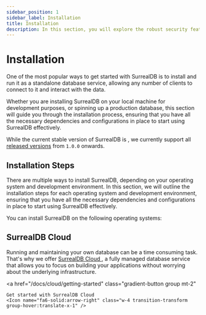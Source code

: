 ```yaml
---
sidebar_position: 1
sidebar_label: Installation
title: Installation
description: In this section, you will explore the robust security features and best practices that SurrealDB offers to protect your data and ensure the integrity of your applications.
---
```






# Installation

One of the most popular ways to get started with SurrealDB is to install and run it as a standalone database service, allowing any number of clients to connect to it and interact with the data.

Whether you are installing SurrealDB on your local machine for development purposes, or spinning up a production database, this section will guide you through the installation process, ensuring that you have all the necessary dependencies and configurations in place to start using SurrealDB effectively.

While the current stable version of SurrealDB is <a href='/releases'> <Version /> </a>, we currently support all [released versions](/releases) from `1.0.0` onwards.

## Installation Steps

There are multiple ways to install SurrealDB, depending on your operating system and development environment. In this section, we will outline the installation steps for each operating system and development environment, ensuring that you have all the necessary dependencies and configurations in place to start using SurrealDB effectively.

You can install SurrealDB on the following operating systems:

<Boxes wider columns={3} class="pt-2">
	<IconBox
		title="MacOS"
		href="/docs/surrealdb/installation/macos"
		icon={{ light: AppleLightLogo, dark: AppleDarkLogo }}
	/>
	<IconBox
		title="Windows"
		href="/docs/surrealdb/installation/windows"
		icon={{ light: WindowsLightLogo, dark: WindowsDarkLogo }}
	/>
	<IconBox
		title="Linux"
		href="/docs/surrealdb/installation/linux"
		icon={{ light: LinuxLightLogo, dark: LinuxDarkLogo }}
	/>
</Boxes>

## SurrealDB Cloud 

Running and maintaining your own database can be a time consuming task. That's why we offer [SurrealDB Cloud ](/docs/cloud), a fully managed database service that allows you to focus on building your applications without worrying about the underlying infrastructure. 

<a
	href="/docs/cloud/getting-started"
	class="gradient-button group mt-2"
>
	Get started with SurrealDB Cloud 
	<Icon name="fa6-solid:arrow-right" class="w-4 transition-transform group-hover:translate-x-1" />
</a>
